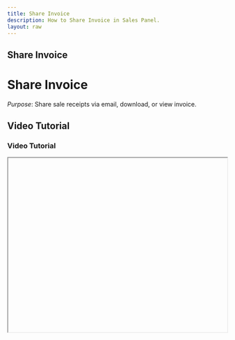```yaml
---
title: Share Invoice
description: How to Share Invoice in Sales Panel.
layout: raw
---
```



<div className="mdx-content">

## Share Invoice

<h1 className="text-3xl font-bold text-gray-900 mb-4">Share Invoice</h1>  

*Purpose*: Share sale receipts via email, download, or view invoice.

## Video Tutorial

<h3 className="text-xl font-medium text-gray-800 mb-2">Video Tutorial</h3>

<iframe
  width="100%"
  height="400"
  title="Share Invoice tutorial"
  allowFullScreen
  className="rounded-lg"
/>

---

## Steps:

<h2 className="text-2xl font-semibold text-gray-800 mt-8 mb-4">Step-by-step Instructions</h2>

❶ **In Sales, click on the Sale ID**  
Open the **Sales** section from the main menu and select the **Sale ID** of the invoice you wish to share.

❷ **Click the "Share Invoice" button**  
At the top of the detail panel, click the **"Share Invoice"** button.

❸ **Choose sharing method**  
Select from the following options:
- **Email**
- **PDF download**
- **Copy invoice link**

❹ **Invoice details included**  
The shared invoice includes:
- Client information
- Services
- Pricing
- Discounts
- Taxes
- Payment method

---

**Tip for First-Time Users**:  
This feature helps streamline client communication and maintain accurate records of each transaction.

<div className="space-y-4 mt-6">

<div className="my-10 border-t border-gray-200" />

## More questions about this

<h3 className="text-xl font-semibold text-black mb-4 mt-10"> More questions about this?</h3>
</div>
<div className="space-y-4 mt-6">
  <details className="bg-white rounded-md p-4 border border-gray-300">
  <summary
    className="font-medium text-base text-gray-900"
    style={{
      backgroundColor: 'transparent',
      outline: 'none',
      cursor: 'pointer',
      userSelect: 'none',
      listStyle: 'none',
    }}
  >Can I share old invoices too?</summary>
   <p className="mt-2 text-sm text-gray-700">
      Yes, you can share invoices from previous transactions at any time.
    </p>
  </details>

  <details className="bg-white rounded-md p-4 border border-gray-300">
  <summary
    className="font-medium text-base text-gray-900"
    style={{
      backgroundColor: 'transparent',
      outline: 'none',
      cursor: 'pointer',
      userSelect: 'none',
      listStyle: 'none',
    }}
  >Is this secure for client data?</summary>
    <p className="mt-2 text-sm text-gray-700">
      Yes, invoice links are secure and only visible to those with access to the shared link or email.
    </p>
  </details>
</div>
</div>

---

<div className="space-y-4 mt-6">

<div className="my-10 border-t border-gray-200" />

<div className="mdx-content mt-10">

Was this article helpful?

<div style={{ display: 'flex', gap: '1rem' }}>
  <button style={{ padding: '0.5rem', borderRadius: '9999px', backgroundColor: '#f0f0f0' }}>
   👍
  </button>
  <button style={{ padding: '0.5rem', borderRadius: '9999px', backgroundColor: '#f0f0f0' }}>
    👎
  </button>
</div>
</div>

---
</div>
